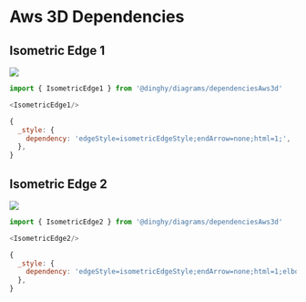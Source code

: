 
# Aws 3D Dependencies


## Isometric Edge 1

<Tabs>
  <TabItem value="Preview">

![](./isometric-edge-1.png#drawio)

  </TabItem>
  <TabItem value="Usage">
    
```js
import { IsometricEdge1 } from '@dinghy/diagrams/dependenciesAws3d'

<IsometricEdge1/>
```

  </TabItem>
  <TabItem value="Definition">
    
```js
{
  _style: {
    dependency: 'edgeStyle=isometricEdgeStyle;endArrow=none;html=1;',
  },
}
```

  </TabItem>
</Tabs>


## Isometric Edge 2

<Tabs>
  <TabItem value="Preview">

![](./isometric-edge-2.png#drawio)

  </TabItem>
  <TabItem value="Usage">
    
```js
import { IsometricEdge2 } from '@dinghy/diagrams/dependenciesAws3d'

<IsometricEdge2/>
```

  </TabItem>
  <TabItem value="Definition">
    
```js
{
  _style: {
    dependency: 'edgeStyle=isometricEdgeStyle;endArrow=none;html=1;elbow=vertical;',
  },
}
```

  </TabItem>
</Tabs>

